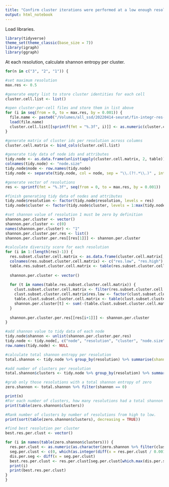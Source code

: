 ```yaml
---
title: "Confirm cluster iterations were performed at a low enough resolution"
output: html_notebook
---
```


Load libraries.
```r
library(tidyverse)
theme_set(theme_classic(base_size = 7))
library(igraph)
library(ggraph)
```

At each resolution, calculate shannon entropy per cluster.
```r

for(n in c("3", "2", "1")) {

#set maximum resolution
max.res <- 0.5

#generate empty list to store cluster identities for each cell
cluster.cell.list <- list()

#open cluster-per-cell files and store them in list above
for (i in seq(from = 0, to = max.res, by = 0.001)) {
  file.name <- paste0("/Volumes/all_ssd/20220414-seurat/fin-integr-res-0.0151/fin-", n, "-cluster-iters/cluster-per-cell-fin-", n, "-res-", sprintf(fmt = "%.3f", i), ".Robj")
  load(file.name)
  cluster.cell.list[[sprintf(fmt = "%.3f", i)]] <- as.numeric(cluster.cluster)
}

#generate matrix of cluster ids per resolution across columns
cluster.cell.matrix <- bind_cols(cluster.cell.list)

#generate tidy data of node ids and attributes
tidy.node <- as.data.frame(unlist(apply(cluster.cell.matrix, 2, table)))
colnames(tidy.node) <- "node.size"
tidy.node$node <- row.names(tidy.node)
tidy.node <- separate(tidy.node, col = node, sep = "\\.(?!.*\\.)" , into = c("resolution", "cluster"), remove = FALSE)

#generate vector of resolutions
res <- sprintf(fmt = "%.3f", seq(from = 0, to = max.res, by = 0.001))

#finish generating tidy data of nodes and attributes
tidy.node$resolution <- factor(tidy.node$resolution, levels = res)
tidy.node$cluster <- factor(tidy.node$cluster, levels = 1:max(tidy.node$cluster))

#set shannon value of resolution 1 must be zero by definition
shannon.per.cluster <- vector()
shannon.per.cluster <- c(0)
names(shannon.per.cluster) <- "1"
shannon.per.cluster.per.res <- list()
shannon.per.cluster.per.res[[res[1]]] <- shannon.per.cluster

#calculate diversity score for each resolution
for (i in 1:(length(res)-1)) {
  res.subset.cluster.cell.matrix <- as.data.frame(cluster.cell.matrix[, c(i, i+1)])
  colnames(res.subset.cluster.cell.matrix) <- c("res.low", "res.high")
  table.res.subset.cluster.cell.matrix <- table(res.subset.cluster.cell.matrix[, "res.high"])
  
  shannon.per.cluster <- vector()
  
  for (t in names(table.res.subset.cluster.cell.matrix)) {
    clust.subset.cluster.cell.matrix <- filter(res.subset.cluster.cell.matrix,  res.high == t)
    clust.subset.cluster.cell.matrix$res.low <- factor(clust.subset.cluster.cell.matrix$res.low)
    table.clust.subset.cluster.cell.matrix <- table(clust.subset.cluster.cell.matrix$res.low)
    shannon.per.cluster[t] <- sum(-(table.clust.subset.cluster.cell.matrix/table.res.subset.cluster.cell.matrix[t])*log(table.clust.subset.cluster.cell.matrix/table.res.subset.cluster.cell.matrix[t]))
  }
  
  shannon.per.cluster.per.res[[res[i+1]]] <- shannon.per.cluster
}

#add shannon value to tidy data of each node
tidy.node$shannon <- unlist(shannon.per.cluster.per.res)
tidy.node <- tidy.node[, c("node", "resolution", "cluster", "node.size", "shannon")]
row.names(tidy.node) <- NULL

#calculate total shannon entropy per resolution
total.shannon <- tidy.node %>% group_by(resolution) %>% summarise(shannon = sum(shannon))

#add number of clusters per resolution
total.shannon$clusters <- tidy.node %>% group_by(resolution) %>% summarise(clusters = length(cluster)) %>% pull(clusters)

#grab only those resolutions with a total shannon entropy of zero
zero.shannon <- total.shannon %>% filter(shannon == 0)

print(n)
#For each number of clusters, how many resolutions had a total shannon entropy of zero?
print(table(zero.shannon$clusters))

#Rank number of clusters by number of resolutions from high to low.
print(sort(table(zero.shannon$clusters), decreasing = TRUE))

#find best resolution per cluster
best.res.per.clust <- vector()

for (i in names(table(zero.shannon$clusters))) {
  res.per.clust <- as.numeric(as.character(zero.shannon %>% filter(clusters == i) %>% pull(resolution)))
  seg.per.clust <- c(0, which(as.integer(diff(x = res.per.clust / 0.001)) > 1), length(res.per.clust))
  dis.per.seg <- diff(x = seg.per.clust)
  best.res.per.clust <- res.per.clust[seg.per.clust[which.max(dis.per.seg) + 1]]
  print(i)
  print(best.res.per.clust)
}
}
```